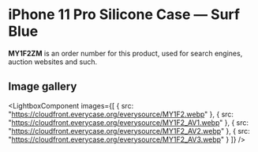 
# iPhone 11 Pro Silicone Case — Surf Blue

<Callout type='info' emoji='👉🏻'>**MY1F2ZM** is an order number for this product, used for search engines, auction websites and such.</Callout>

## Image gallery

<LightboxComponent
    images={[
      {
        src: "https://cloudfront.everycase.org/everysource/MY1F2.webp"
      },
      {
        src: "https://cloudfront.everycase.org/everysource/MY1F2_AV1.webp"
      },
      {
        src: "https://cloudfront.everycase.org/everysource/MY1F2_AV2.webp"
      },
      {
        src: "https://cloudfront.everycase.org/everysource/MY1F2_AV3.webp"
      }
    ]}
  />
